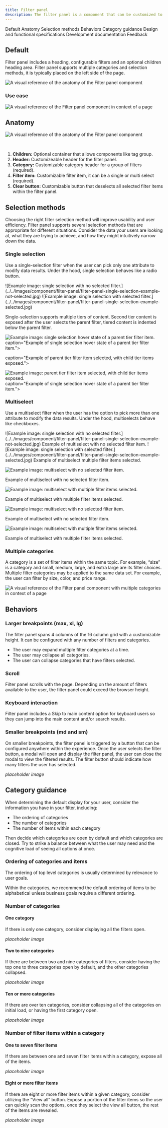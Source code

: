 ```yaml
---
title: Filter panel
description: The filter panel is a component that can be customized to provide categorized filters to help users trim down large amounts of content, data and/or search results.
---
```



<ComponentDescription name="Filter panel" type="ui" />

<AnchorLinks>

<AnchorLink>Default</AnchorLink>
<AnchorLink>Anatomy</AnchorLink>
<AnchorLink>Selection methods</AnchorLink>
<AnchorLink>Behaviors</AnchorLink>
<AnchorLink>Category guidance</AnchorLink>
<AnchorLink>Design and functional specifications</AnchorLink>
<AnchorLink>Development documentation</AnchorLink>
<AnchorLink>Feedback</AnchorLink>

</AnchorLinks>


## Default

Filter panel includes a heading, configurable filters and an optional children heading area. Filter panel supports multiple categories and selection methods, it is typically placed on the left side of the page.

<Row>
<Column colMd={4} colLg={6}>

![A visual reference of the anatomy of the Filter panel component](../../images/component/filter-panel/filter-panel-default.jpg)

</Column>
</Row>

### Use case


![A visual reference of the Filter panel component in context of a page](../../images/component/filter-panel/filter-panel-usecase.jpg)
  

## Anatomy

<Row>
<Column colMd={4} colLg={6}>

![A visual reference of the anatomy of the Filter panel component](../../images/component/filter-panel/filter-panel-anatomy.jpg)

</Column>
</Row>

<br>
  
1. **Children:** Optional container that allows components like tag group.
2. **Header:** Customizeable header for the filter panel.
3. **Category:** Customizable category header for a group of filters (required).
4. **Filter item:** Customizable filter item, it can be a single or multi select (required).
5. **Clear button:** Customizable button that deselects all selected filter items within the filter panel.


## Selection methods
Choosing the right filter selection method will improve usability and user efficiency. Filter panel supports several selection methods that are appropriate for different situations. Consider the data your users are looking at, what they are trying to achieve, and how they might intuitively narrow down the data.

### Single selection
Use a single-selection filter when the user can pick only one attribute to modify data results. Under the hood, single selection behaves like a radio button.

<Row>
<Column colMd={4} colLg={4}>
![Example image: single selection with no selected filter.](../../images/component/filter-panel/filter-panel-single-selection-example-not-selected.jpg)

</Column>

<Column colMd={4} colLg={4}>
![Example image: single selection with selected filter.](../../images/component/filter-panel/filter-panel-single-selection-example-selected.jpg)

</Column>
</Row>


Single-selection supports multiple tiers of content. Second tier content is exposed after the user selects the parent filter, tiered content is indented below the parent filter.

<Row>
<Column colMd={4} colLg={4}>

![Example image: single selection hover state of a parent tier filter item.](../../images/component/filter-panel/filter-panel-single-selection-parent-tier.jpg)
caption="Example of single selection hover state of a parent tier filter item.">
  
</Column>

<Column colMd={4} colLg={4}>
caption="Example of parent tier filter item selected, with child tier items exposed.">

![Example image: parent tier filter item selected, with child tier items exposed.](../../images/component/filter-panel/filter-panel-single-selection-child-tier.jpg)
caption="Example of single selection hover state of a parent tier filter item.">

  </Column>
</Row>

### Multiselect
Use a multiselect filter when the user has the option to pick more than one attribute to modify the data results. Under the hood, multiselects behave like checkboxes.

<Row>
<Column colMd={4} colLg={4}>
![Example image: single selection with no selected filter.](../../images/component/filter-panel/filter-panel-single-selection-example-not-selected.jpg)

<Caption>Example of multiselect with no selected filter item.</Caption>

</Column>

<Column colMd={4} colLg={4}>
![Example image: single selection with selected filter.](../../images/component/filter-panel/filter-panel-single-selection-example-selected.jpg)

<Caption>Example of multiselect multiple filter items selected.</Caption>
</Column>
</Row>



<Row className="mock-gallery">
<Column colMd={4} colLg={6}>


![Example image: multiselect with no selected filter item.](../../images/component/filter-panel/filter-panel-multiselect-not-selected.jpg)

<Caption>Example of multiselect with no selected filter item.</Caption>

</Column>
<Column colMd={4} colLg={6}>


![Example image: multiselect with multiple filter items selected.](../../images/component/filter-panel/filter-panel-multiselect-selected.jpg)

<Caption>Example of multiselect with multiple filter items selected.</Caption>

</Column>
</Row>


<Row className="mock-gallery">
<Column colMd={4} colLg={4}>


![Example image: multiselect with no selected filter item.](../../images/component/filter-panel/filter-panel-multiselect-not-selected.jpg)

<Caption>Example of multiselect with no selected filter item.</Caption>

</Column>
<Column colMd={4} colLg={4}>


![Example image: multiselect with multiple filter items selected.](../../images/component/filter-panel/filter-panel-multiselect-selected.jpg)

<Caption>Example of multiselect with multiple filter items selected.</Caption>

</Column>
</Row>

### Multiple categories
A category is a set of filter items within the same topic. For example, “size” is a category and small, medium, large, and extra large are its filter choices. Multiple filter categories may be applied to the same data set. For example, the user can filter by size, color, and price range.

![A visual reference of the Filter panel component with multiple categories in context of a page](../../images/component/filter-panel/filter-panel-multiple-categories.jpg)

## Behaviors

### Larger breakpoints (max, xl, lg)
The filter panel spans 4 columns of the 16 column grid with a customizable height. It can be configured with any number of filters and categories. 

* The user may expand multiple filter categories at a time.
* The user may collapse all categories.
* The user can collapse categories that have filters selected. 

### Scroll
Filter panel scrolls with the page. Depending on the amount of filters available to the user, the filter panel could exceed the browser height.

### Keyboard interaction
Filter panel includes a Skip to main content option for keyboard users so they can jump into the main content and/or search results.

### Smaller breakpoints (md and sm)
On smaller breakpoints, the filter panel is triggered by a button that can be configured anywhere within the experience. Once the user selects the filter button, a modal will open and display the filter panel, the user can close the modal to view the filtered results. The filter button should indicate how many filters the user has selected.

*placeholder image*


## Category guidance

When determining the default display for your user, consider the information you have in your filter, including:

* The ordering of categories
* The number of categories
* The number of items within each category

Then decide which categories are open by default and which categories are closed. Try to strike a balance between what the user may need and the cognitive load of seeing all options at once.

### Ordering of categories and items
The ordering of top level categories is usually determined by relevance to user goals.

Within the categories, we recommend the default ordering of items to be alphabetical unless business goals require a different ordering.

### Number of categories

#### One category
If there is only one category, consider displaying all the filters open.

*placeholder image*

#### Two to nine categories
If there are between two and nine categories of filters, consider having the top one to three categories open by default, and the other categories collapsed.

*placeholder image*

#### Ten or more categories
If there are over ten categories, consider collapsing all of the categories on initial load, or having the first category open.

*placeholder image*

### Number of filter items within a category

#### One to seven filter items
If there are between one and seven filter items within a category, expose all of the items.

*placeholder image*

#### Eight or more filter items
If there are eight or more filter items within a given category, consider utilizing the “View all” button. Expose a portion of the filter items so the user can quickly scan the options, once they select the view all button, the rest of the items are revealed. 

*placeholder image*


<ComponentFooter name="Filter panel" type="ui" />
